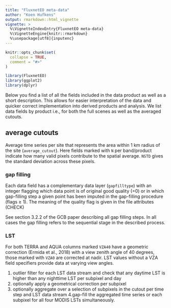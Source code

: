 ```yaml
---
title: "FluxnetEO meta-data"
author: "Koen Hufkens"
output: rmarkdown::html_vignette
vignette: >
  %\VignetteIndexEntry{FluxnetEO meta-data}
  %\VignetteEngine{knitr::rmarkdown}
  %\usepackage[utf8]{inputenc}
---
```


```r
knitr::opts_chunk$set(
  collapse = TRUE,
  comment = "#>"
)

library(FluxnetEO)
library(ggplot2)
library(dplyr)
```

Below you find a list of all the fields included in the data product as well
as a short description. This allows for easier interpretation of the data and
quicker correct implementation into derived products and analysis. We list data fields by product i.e., for both the full scenes as well as the averaged cutouts.

## average cutouts

Average time series per site that represents the area within 1 km radius of the site (`average_cutout`). Here fields marked with `N` per band/product indicate how many valid pixels contribute to the spatial average. `NSTD` gives the standard deviation across these pixels.

### gap filling

Each data field has a complementary data layer (`gapfilltype`) with an integer flagging which data point is of original good quality (=0) or in which gap-filling step a given point has been imputed in the gap-filling procedure (flags ≥ 1). The meaning of the quality flag is given in the file attributes (CHECK)

See section 3.2.2 of the GCB paper describing all gap filling steps. In all cases the gap filling refers to the sequential stage in the described process.

### LST

For both TERRA and AQUA columns marked `VZA40` have a geometric correction (Ermida et al., 2018) with a view zenith angle of 40 degrees, those marked with `VZA0` are corrected at nadir. LST values without a VZA field specifiers provide data at varying view angles.

1. outlier filter for each LST data stream and check that any daytime LST is higher than any nighttime LST per subpixel and day
2. optionally apply a geometrical correction per subpixel
3. optionally aggregate over a selection of subpixels in the cutout per time step and LST data stream
4.gap-fill the aggregated time series or each subpixel for all four MODIS LSTs simultaneously.
